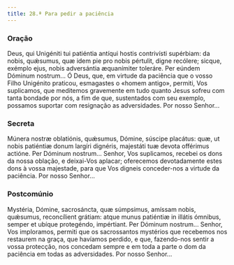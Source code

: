 ```yaml
---
title: 28.ª Para pedir a paciência
---
```


### Oração

<div class="side-by-side not-content">
  <span>
    Deus, qui Unigéniti tui patiéntia antíqui hostis contrivísti supérbiam: da
    nobis, quǽsumus, quæ idem pie pro nobis pértulit, digne recólere; sicque,
    exémplo ejus, nobis adversántia æquanímiter toleráre. Per eúndem Dóminum
    nostrum...
  </span>
  <span>
    Ó Deus, que, em virtude da paciência que o vosso Filho Unigénito praticou,
    esmagastes o «homem antigo», permiti, Vos suplicamos, que meditemos
    gravemente em tudo quanto Jesus sofreu com tanta bondade por nós, a fim de
    que, sustentados com seu exemplo, possamos suportar com resignação as
    adversidades. Por nosso Senhor...
  </span>
</div>

### Secreta

<div class="side-by-side not-content">
  <span>
    Múnera nostræ oblatiónis, quǽsumus, Dómine, súscipe placátus: quæ, ut nobis
    patiéntiæ donum largíri dignéris, majestáti tuæ devota offérimus actióne.
    Per Dóminum nostrum...
  </span>
  <span>
    Senhor, Vos suplicamos, recebei os dons da nossa oblação, e deixai-Vos
    aplacar; oferecemos devotadamente estes dons à vossa majestade, para que Vos
    digneis conceder-nos a virtude da paciência. Por nosso Senhor...
  </span>
</div>

### Postcomúnio

<div class="side-by-side not-content">
  <span>
    Mystéria, Dómine, sacrosáncta, quæ súmpsimus, amíssam nobis, quǽsumus,
    reconcílient grátiam: atque munus patiéntiæ in illátis ómnibus, semper et
    ubíque protegéndo, impértiant. Per Dóminum nostrum...
  </span>
  <span>
    Senhor, Vos imploramos, permiti que os sacrossantos mystérios que recebemos
    nos restaurem na graça, que havíamos perdido, e que, fazendo-nos sentir a
    vossa protecção, nos concedam sempre e em toda a parte o dom da paciência em
    todas as adversidades. Por nosso Senhor...
  </span>
</div>
